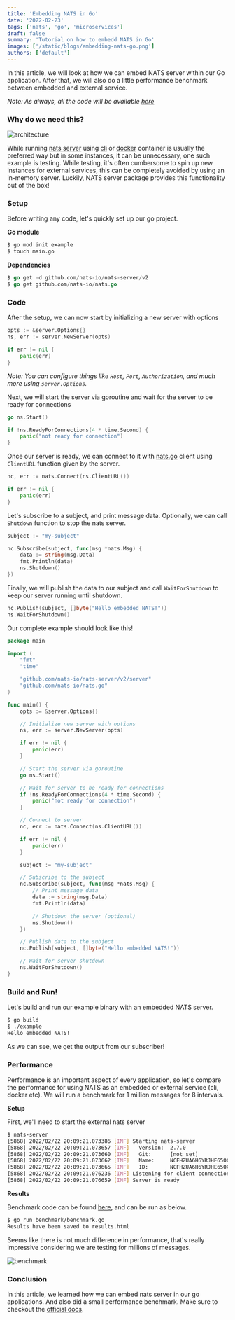 ```yaml
---
title: 'Embedding NATS in Go'
date: '2022-02-23'
tags: ['nats', 'go', 'microservices']
draft: false
summary: 'Tutorial on how to embedd NATS in Go'
images: ['/static/blogs/embedding-nats-go.png']
authors: ['default']
---
```


In this article, we will look at how we can embed NATS server within our Go application. After that, we will also do a little performance benchmark between embedded and external service.

_Note: As always, all the code will be available [here](https://github.com/karanpratapsingh/tutorials/tree/master/nats)_

### Why do we need this?

![architecture](https://dev-to-uploads.s3.amazonaws.com/uploads/articles/ghe36acu8p6f5i6szii2.png)

While running [nats server](https://github.com/nats-io/nats-server) using [cli](https://github.com/nats-io/natscli) or [docker](https://hub.docker.com/_/nats) container is usually the preferred way but in some instances, it can be unnecessary, one such example is testing. While testing, it's often cumbersome to spin up new instances for external services, this can be completely avoided by using an in-memory server. Luckily, NATS server package provides this functionality out of the box!

### Setup

Before writing any code, let's quickly set up our go project.

**Go module**

```bash
$ go mod init example
$ touch main.go
```

**Dependencies**

```go
$ go get -d github.com/nats-io/nats-server/v2
$ go get github.com/nats-io/nats.go
```

### Code

After the setup, we can now start by initializing a new server with options

```go
opts := &server.Options{}
ns, err := server.NewServer(opts)

if err != nil {
	panic(err)
}
```

_Note: You can configure things like `Host`, `Port`, `Authorization`, and much more using `server.Options`._

Next, we will start the server via goroutine and wait for the server to be ready for connections

```go
go ns.Start()

if !ns.ReadyForConnections(4 * time.Second) {
	panic("not ready for connection")
}
```

Once our server is ready, we can connect to it with [nats.go](https://github.com/nats-io/nats.go) client using `ClientURL` function given by the server.

```go
nc, err := nats.Connect(ns.ClientURL())

if err != nil {
	panic(err)
}
```

Let's subscribe to a subject, and print message data. Optionally, we can call `Shutdown` function to stop the nats server.

```go
subject := "my-subject"

nc.Subscribe(subject, func(msg *nats.Msg) {
	data := string(msg.Data)
	fmt.Println(data)
	ns.Shutdown()
})
```

Finally, we will publish the data to our subject and call `WaitForShutdown` to keep our server running until shutdown.

```go
nc.Publish(subject, []byte("Hello embedded NATS!"))
ns.WaitForShutdown()
```

Our complete example should look like this!

```go
package main

import (
	"fmt"
	"time"

	"github.com/nats-io/nats-server/v2/server"
	"github.com/nats-io/nats.go"
)

func main() {
	opts := &server.Options{}

	// Initialize new server with options
	ns, err := server.NewServer(opts)

	if err != nil {
		panic(err)
	}

	// Start the server via goroutine
	go ns.Start()

	// Wait for server to be ready for connections
	if !ns.ReadyForConnections(4 * time.Second) {
		panic("not ready for connection")
	}

	// Connect to server
	nc, err := nats.Connect(ns.ClientURL())

	if err != nil {
		panic(err)
	}

	subject := "my-subject"

	// Subscribe to the subject
	nc.Subscribe(subject, func(msg *nats.Msg) {
		// Print message data
		data := string(msg.Data)
		fmt.Println(data)

		// Shutdown the server (optional)
		ns.Shutdown()
	})

	// Publish data to the subject
	nc.Publish(subject, []byte("Hello embedded NATS!"))

	// Wait for server shutdown
	ns.WaitForShutdown()
}
```

### Build and Run!

Let's build and run our example binary with an embedded NATS server.

```bash
$ go build
$ ./example
Hello embedded NATS!
```

As we can see, we get the output from our subscriber!

### Performance

Performance is an important aspect of every application, so let's compare the performance for using NATS as an embedded or external service (cli, docker etc). We will run a benchmark for 1 million messages for 8 intervals.

**Setup**

First, we'll need to start the external nats server

```bash
$ nats-server
[5868] 2022/02/22 20:09:21.073386 [INF] Starting nats-server
[5868] 2022/02/22 20:09:21.073657 [INF]   Version:  2.7.0
[5868] 2022/02/22 20:09:21.073660 [INF]   Git:      [not set]
[5868] 2022/02/22 20:09:21.073662 [INF]   Name:     NCFHZUA6H6YRJHE65OXRW5X5NL2XDTR7Q4NBZG5Q2KEHZTFN6JMUK4HU
[5868] 2022/02/22 20:09:21.073665 [INF]   ID:       NCFHZUA6H6YRJHE65OXRW5X5NL2XDTR7Q4NBZG5Q2KEHZTFN6JMUK4HU
[5868] 2022/02/22 20:09:21.076236 [INF] Listening for client connections on 0.0.0.0:4222
[5868] 2022/02/22 20:09:21.076659 [INF] Server is ready
```

**Results**

Benchmark code can be found [here](https://github.com/karanpratapsingh/tutorials/tree/master/nats/embedding/benchmark), and can be run as below.

```bash
$ go run benchmark/benchmark.go
Results have been saved to results.html
```

Seems like there is not much difference in performance, that's really impressive considering we are testing for millions of messages.

![benchmark](https://dev-to-uploads.s3.amazonaws.com/uploads/articles/kk5zai8358a7fm7bpk3m.png)

### Conclusion

In this article, we learned how we can embed nats server in our go applications. And also did a small performance benchmark. Make sure to checkout the [official docs](https://docs.nats.io/).
